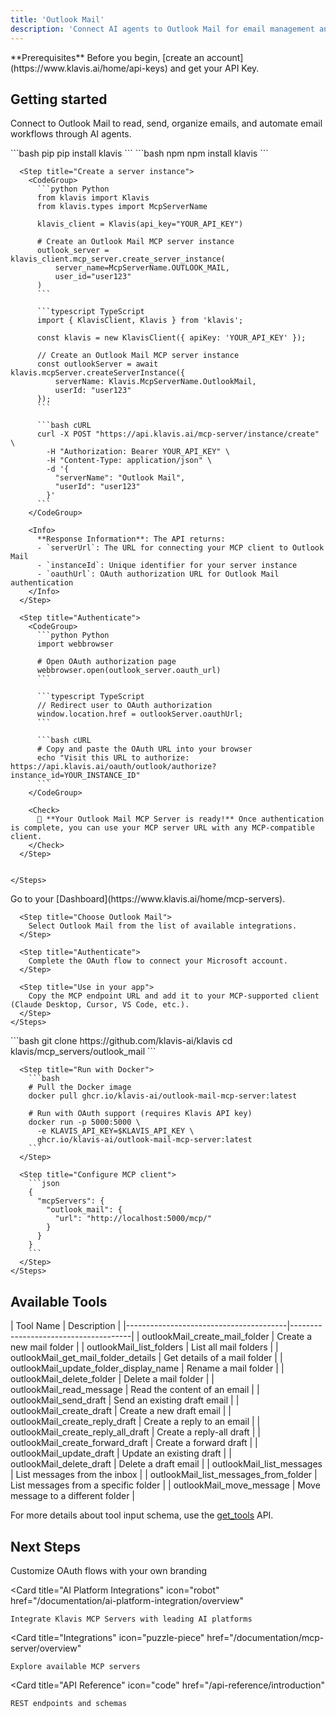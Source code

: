 ```yaml
---
title: 'Outlook Mail'
description: 'Connect AI agents to Outlook Mail for email management and automation'
---
```


<Info>
  **Prerequisites**
  Before you begin, [create an account](https://www.klavis.ai/home/api-keys) and get your API Key.
</Info>

## Getting started

Connect to Outlook Mail to read, send, organize emails, and automate email workflows through AI agents.

<Tabs>
  <Tab title="API">
    <Steps>
      <Step title="Install the SDKs (optional)">
        <CodeGroup>
          ```bash pip
          pip install klavis
          ```
          ```bash npm
          npm install klavis
          ```
        </CodeGroup>
      </Step>
      
      <Step title="Create a server instance">
        <CodeGroup>
          ```python Python
          from klavis import Klavis
          from klavis.types import McpServerName
          
          klavis_client = Klavis(api_key="YOUR_API_KEY")
          
          # Create an Outlook Mail MCP server instance
          outlook_server = klavis_client.mcp_server.create_server_instance(
              server_name=McpServerName.OUTLOOK_MAIL,
              user_id="user123"
          )
          ```
          
          ```typescript TypeScript
          import { KlavisClient, Klavis } from 'klavis';
          
          const klavis = new KlavisClient({ apiKey: 'YOUR_API_KEY' });
          
          // Create an Outlook Mail MCP server instance
          const outlookServer = await klavis.mcpServer.createServerInstance({
              serverName: Klavis.McpServerName.OutlookMail,
              userId: "user123"
          });
          ```
          
          ```bash cURL
          curl -X POST "https://api.klavis.ai/mcp-server/instance/create" \
            -H "Authorization: Bearer YOUR_API_KEY" \
            -H "Content-Type: application/json" \
            -d '{
              "serverName": "Outlook Mail",
              "userId": "user123"
            }'
          ```
        </CodeGroup>
        
        <Info>
          **Response Information**: The API returns:
          - `serverUrl`: The URL for connecting your MCP client to Outlook Mail
          - `instanceId`: Unique identifier for your server instance
          - `oauthUrl`: OAuth authorization URL for Outlook Mail authentication
        </Info>
      </Step>
      
      <Step title="Authenticate">
        <CodeGroup>
          ```python Python
          import webbrowser
          
          # Open OAuth authorization page
          webbrowser.open(outlook_server.oauth_url)
          ```
          
          ```typescript TypeScript
          // Redirect user to OAuth authorization
          window.location.href = outlookServer.oauthUrl;
          ```
          
          ```bash cURL
          # Copy and paste the OAuth URL into your browser
          echo "Visit this URL to authorize: https://api.klavis.ai/oauth/outlook/authorize?instance_id=YOUR_INSTANCE_ID"
          ```
        </CodeGroup>
        
        <Check>
          🎉 **Your Outlook Mail MCP Server is ready!** Once authentication is complete, you can use your MCP server URL with any MCP-compatible client.
        </Check>
      </Step>
      

    </Steps>
  </Tab>
  
  <Tab title="UI">
    <Steps>
      <Step title="Open Dashboard">
        Go to your [Dashboard](https://www.klavis.ai/home/mcp-servers).
      </Step>
      
      <Step title="Choose Outlook Mail">
        Select Outlook Mail from the list of available integrations.
      </Step>
      
      <Step title="Authenticate">
        Complete the OAuth flow to connect your Microsoft account.
      </Step>
      
      <Step title="Use in your app">
        Copy the MCP endpoint URL and add it to your MCP-supported client (Claude Desktop, Cursor, VS Code, etc.).
      </Step>
    </Steps>
  </Tab>
  
  <Tab title="Open Source">
    <Steps>
      <Step title="Clone repository (for developers to build from source)">
        ```bash
        git clone https://github.com/klavis-ai/klavis
        cd klavis/mcp_servers/outlook_mail
        ```
      </Step>
      
      <Step title="Run with Docker">
        ```bash
        # Pull the Docker image
        docker pull ghcr.io/klavis-ai/outlook-mail-mcp-server:latest
        
        # Run with OAuth support (requires Klavis API key)
        docker run -p 5000:5000 \
          -e KLAVIS_API_KEY=$KLAVIS_API_KEY \
          ghcr.io/klavis-ai/outlook-mail-mcp-server:latest
        ```
      </Step>
      
      <Step title="Configure MCP client">
        ```json
        {
          "mcpServers": {
            "outlook_mail": {
              "url": "http://localhost:5000/mcp/"
            }
          }
        }
        ```
      </Step>
    </Steps>
  </Tab>
</Tabs>

## Available Tools

<Accordion title="Tools Information">
| Tool Name                               | Description                          |
|----------------------------------------|--------------------------------------|
| outlookMail_create_mail_folder         | Create a new mail folder             |
| outlookMail_list_folders               | List all mail folders                |
| outlookMail_get_mail_folder_details    | Get details of a mail folder         |
| outlookMail_update_folder_display_name | Rename a mail folder                 |
| outlookMail_delete_folder              | Delete a mail folder                 |
| outlookMail_read_message               | Read the content of an email         |
| outlookMail_send_draft                 | Send an existing draft email         |
| outlookMail_create_draft               | Create a new draft email             |
| outlookMail_create_reply_draft         | Create a reply to an email           |
| outlookMail_create_reply_all_draft     | Create a reply-all draft             |
| outlookMail_create_forward_draft       | Create a forward draft               |
| outlookMail_update_draft               | Update an existing draft             |
| outlookMail_delete_draft               | Delete a draft email                 |
| outlookMail_list_messages              | List messages from the inbox         |
| outlookMail_list_messages_from_folder  | List messages from a specific folder |
| outlookMail_move_message               | Move message to a different folder   |
</Accordion>

<Note>For more details about tool input schema, use the [get_tools](https://docs.klavis.ai/api-reference/mcp-server/get-tools) API.</Note>

## Next Steps

<CardGroup>
  <Card
    title="White-label Authentication"
    icon="palette"
    href="/documentation/auth/white-label"
  >
    Customize OAuth flows with your own branding
  </Card>
  
  <Card
    title="AI Platform Integrations"
    icon="robot"
    href="/documentation/ai-platform-integration/overview"
  >
    Integrate Klavis MCP Servers with leading AI platforms
  </Card>
  
  <Card
    title="Integrations"
    icon="puzzle-piece"
    href="/documentation/mcp-server/overview"
  >
    Explore available MCP servers
  </Card>
  
  <Card
    title="API Reference"
    icon="code"
    href="/api-reference/introduction"
  >
    REST endpoints and schemas
  </Card>
</CardGroup>
